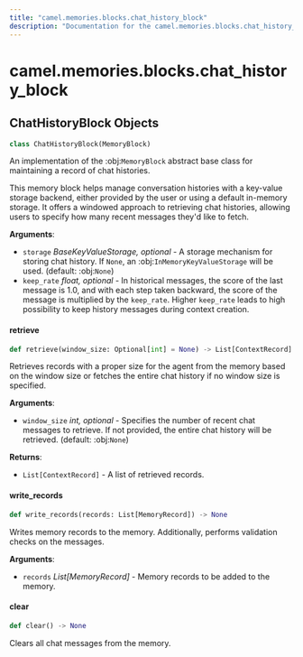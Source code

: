 ```yaml
---
title: "camel.memories.blocks.chat_history_block"
description: "Documentation for the camel.memories.blocks.chat_history_block module"
---
```


<a id="camel.memories.blocks.chat_history_block"></a>

# camel.memories.blocks.chat\_history\_block

<a id="camel.memories.blocks.chat_history_block.ChatHistoryBlock"></a>

## ChatHistoryBlock Objects

```python
class ChatHistoryBlock(MemoryBlock)
```

An implementation of the :obj:`MemoryBlock` abstract base class for
maintaining a record of chat histories.

This memory block helps manage conversation histories with a key-value
storage backend, either provided by the user or using a default
in-memory storage. It offers a windowed approach to retrieving chat
histories, allowing users to specify how many recent messages they'd
like to fetch.

**Arguments**:

- `storage` _BaseKeyValueStorage, optional_ - A storage mechanism for
  storing chat history. If `None`, an :obj:`InMemoryKeyValueStorage`
  will be used. (default: :obj:`None`)
- `keep_rate` _float, optional_ - In historical messages, the score of the
  last message is 1.0, and with each step taken backward, the score
  of the message is multiplied by the `keep_rate`. Higher `keep_rate`
  leads to high possibility to keep history messages during context
  creation.

<a id="camel.memories.blocks.chat_history_block.ChatHistoryBlock.retrieve"></a>

#### retrieve

```python
def retrieve(window_size: Optional[int] = None) -> List[ContextRecord]
```

Retrieves records with a proper size for the agent from the memory
based on the window size or fetches the entire chat history if no
window size is specified.

**Arguments**:

- `window_size` _int, optional_ - Specifies the number of recent chat
  messages to retrieve. If not provided, the entire chat history
  will be retrieved. (default: :obj:`None`)
  

**Returns**:

- `List[ContextRecord]` - A list of retrieved records.

<a id="camel.memories.blocks.chat_history_block.ChatHistoryBlock.write_records"></a>

#### write\_records

```python
def write_records(records: List[MemoryRecord]) -> None
```

Writes memory records to the memory. Additionally, performs
validation checks on the messages.

**Arguments**:

- `records` _List[MemoryRecord]_ - Memory records to be added to the
  memory.

<a id="camel.memories.blocks.chat_history_block.ChatHistoryBlock.clear"></a>

#### clear

```python
def clear() -> None
```

Clears all chat messages from the memory.

